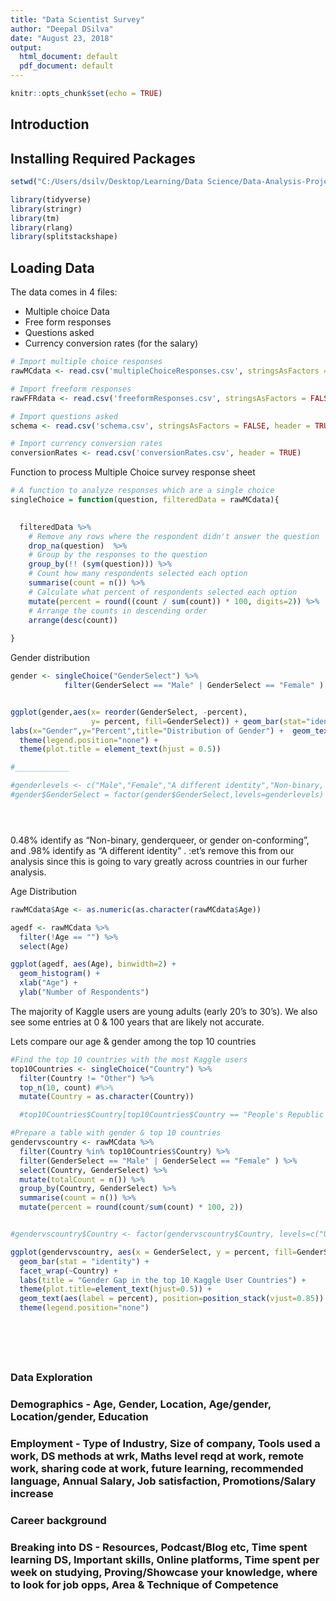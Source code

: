```yaml
---
title: "Data Scientist Survey"
author: "Deepal DSilva"
date: "August 23, 2018"
output:
  html_document: default
  pdf_document: default
---
```


```r
knitr::opts_chunk$set(echo = TRUE)
```

## Introduction


## Installing Required Packages

```r
setwd("C:/Users/dsilv/Desktop/Learning/Data Science/Data-Analysis-Projects-In-R/Data Scientist Survey")

library(tidyverse)
library(stringr)
library(tm)
library(rlang)
library(splitstackshape)
```

## Loading Data
The data comes in 4 files:

* Multiple choice Data
* Free form responses
* Questions asked
* Currency conversion rates (for the salary)

```r
# Import multiple choice responses
rawMCdata <- read.csv('multipleChoiceResponses.csv', stringsAsFactors = TRUE, header = TRUE)

# Import freeform responses
rawFFRdata <- read.csv('freeformResponses.csv', stringsAsFactors = FALSE, header = TRUE)

# Import questions asked
schema <- read.csv('schema.csv', stringsAsFactors = FALSE, header = TRUE)

# Import currency conversion rates
conversionRates <- read.csv('conversionRates.csv', header = TRUE)

```

Function to process Multiple Choice survey response sheet

```r
# A function to analyze responses which are a single choice
singleChoice = function(question, filteredData = rawMCdata){
  

  filteredData %>% 
    # Remove any rows where the respondent didn't answer the question
    drop_na(question)  %>% 
    # Group by the responses to the question
    group_by(!! (sym(question))) %>% 
    # Count how many respondents selected each option
    summarise(count = n()) %>% 
    # Calculate what percent of respondents selected each option
    mutate(percent = round((count / sum(count)) * 100, digits=2)) %>% 
    # Arrange the counts in descending order
    arrange(desc(count))
  
}

```


Gender distribution
```r
gender <- singleChoice("GenderSelect") %>%
            filter(GenderSelect == "Male" | GenderSelect == "Female" )


ggplot(gender,aes(x= reorder(GenderSelect, -percent),
                  y= percent, fill=GenderSelect)) + geom_bar(stat="identity") +
labs(x="Gender",y="Percent",title="Distribution of Gender") +  geom_text(aes(label=percent),color="black") + 
  theme(legend.position="none") + 
  theme(plot.title = element_text(hjust = 0.5))

#____________

#genderlevels <- c("Male","Female","A different identity","Non-binary, genderqueer, or gender non-conforming")
#gender$GenderSelect = factor(gender$GenderSelect,levels=genderlevels) %>% droplevels() %>% filter(!is.na(GenderSelect))





```
0.48% identify as "Non-binary, genderqueer, or gender on-conforming", and .98% identify as "A different identity" . :et's remove this from our analysis since this is going to vary greatly across countries in our furher analysis.

Age Distribution

```r
rawMCdata$Age <- as.numeric(as.character(rawMCdata$Age))

agedf <- rawMCdata %>% 
  filter(!Age == "") %>% 
  select(Age)

ggplot(agedf, aes(Age), binwidth=2) + 
  geom_histogram() + 
  xlab("Age") + 
  ylab("Number of Respondents")


```
The majority of Kaggle users are young adults (early 20's to 30's). We also see some entries at 0 & 100 years that are likely not accurate. 

Lets compare our age & gender among the top 10 countries

```r
#Find the top 10 countries with the most Kaggle users
top10Countries <- singleChoice("Country") %>% 
  filter(Country != "Other") %>%
  top_n(10, count) #%>%
  mutate(Country = as.character(Country)) 

  #top10Countries$Country[top10Countries$Country == "People's Republic of China"] <- "China"

#Prepare a table with gender & top 10 countries
gendervscountry <- rawMCdata %>%
  filter(Country %in% top10Countries$Country) %>% 
  filter(GenderSelect == "Male" | GenderSelect == "Female" ) %>%
  select(Country, GenderSelect) %>%
  mutate(totalCount = n()) %>%
  group_by(Country, GenderSelect) %>%
  summarise(count = n()) %>%
  mutate(percent = round(count/sum(count) * 100, 2))


#gendervscountry$Country <- factor(gendervscountry$Country, levels=c("United States", "India", "Russia", "United Kingdom", "People's Republic of China", "Brazil", "Germany", "France", "Canada", "Australia" ))

ggplot(gendervscountry, aes(x = GenderSelect, y = percent, fill=GenderSelect)) + 
  geom_bar(stat = "identity") + 
  facet_wrap(~Country) + 
  labs(title = "Gender Gap in the top 10 Kaggle User Countries") + 
  theme(plot.title=element_text(hjust=0.5)) +
  geom_text(aes(label = percent), position=position_stack(vjust=0.85)) +
  theme(legend.position="none")







```

### Data Exploration
### Demographics - Age, Gender, Location, Age/gender, Location/gender, Education

### Employment - Type of Industry, Size of company, Tools used a work, DS methods at wrk, Maths level reqd at work, remote work, sharing code at work, future learning, recommended language, Annual Salary, Job satisfaction, Promotions/Salary increase

### Career background

### Breaking into DS - Resources, Podcast/Blog etc, Time spent learning DS, Important skills, Online platforms, Time spent per week on studying, Proving/Showcase your knowledge, where to look for job opps, Area & Technique of Competence